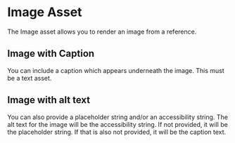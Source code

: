 
<Meta title="Reference Assets/Image" component={Image} />

# Image Asset

The Image asset allows you to render an image from a reference.

<Story of={ImageStories.Basic} />

## Image with Caption

You can include a caption which appears underneath the image. This must be a text asset.

<Story of={ImageStories.Caption} />

## Image with alt text

You can also provide a placeholder string and/or an accessibility string. The alt text for the image will be the accessibility string. If not provided, it will be the placeholder string. If that is also not provided, it will be the caption text.

<Story of={ImageStories.Accessibility} />

<Story of={ImageStories.Placeholder} />
